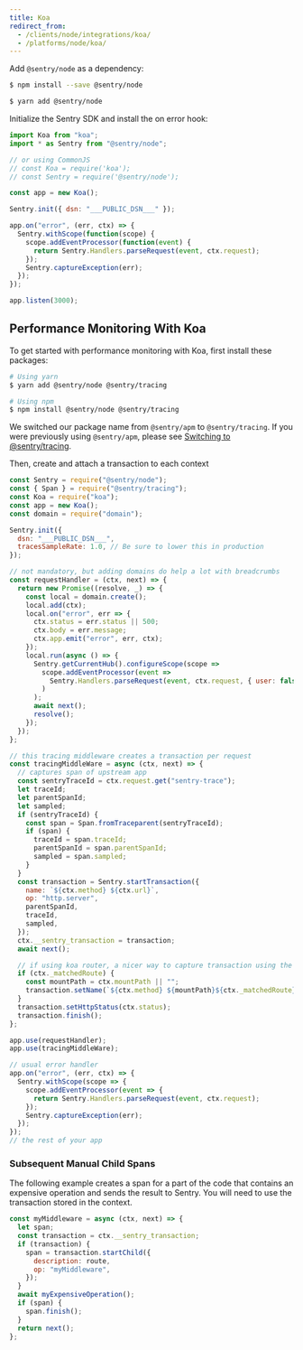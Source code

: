 ```yaml
---
title: Koa
redirect_from:
  - /clients/node/integrations/koa/
  - /platforms/node/koa/
---
```


Add `@sentry/node` as a dependency:

```bash {tabTitle:NPM}
$ npm install --save @sentry/node
```

```bash {tabTitle:Yarn}
$ yarn add @sentry/node
```

Initialize the Sentry SDK and install the on error hook:

```javascript
import Koa from "koa";
import * as Sentry from "@sentry/node";

// or using CommonJS
// const Koa = require('koa');
// const Sentry = require('@sentry/node');

const app = new Koa();

Sentry.init({ dsn: "___PUBLIC_DSN___" });

app.on("error", (err, ctx) => {
  Sentry.withScope(function(scope) {
    scope.addEventProcessor(function(event) {
      return Sentry.Handlers.parseRequest(event, ctx.request);
    });
    Sentry.captureException(err);
  });
});

app.listen(3000);
```

## Performance Monitoring With Koa

To get started with performance monitoring with Koa, first install these packages:

```bash
# Using yarn
$ yarn add @sentry/node @sentry/tracing

# Using npm
$ npm install @sentry/node @sentry/tracing
```

<Alert level="warning" title="Note"><markdown>

We switched our package name from `@sentry/apm` to `@sentry/tracing`. If you were previously using `@sentry/apm`, please see [Switching to @sentry/tracing](/product/performance/apm-to-tracing/).

</markdown></Alert>

Then, create and attach a transaction to each context

```javascript
const Sentry = require("@sentry/node");
const { Span } = require("@sentry/tracing");
const Koa = require("koa");
const app = new Koa();
const domain = require("domain");

Sentry.init({
  dsn: "___PUBLIC_DSN___",
  tracesSampleRate: 1.0, // Be sure to lower this in production
});

// not mandatory, but adding domains do help a lot with breadcrumbs
const requestHandler = (ctx, next) => {
  return new Promise((resolve, _) => {
    const local = domain.create();
    local.add(ctx);
    local.on("error", err => {
      ctx.status = err.status || 500;
      ctx.body = err.message;
      ctx.app.emit("error", err, ctx);
    });
    local.run(async () => {
      Sentry.getCurrentHub().configureScope(scope =>
        scope.addEventProcessor(event =>
          Sentry.Handlers.parseRequest(event, ctx.request, { user: false })
        )
      );
      await next();
      resolve();
    });
  });
};

// this tracing middleware creates a transaction per request
const tracingMiddleWare = async (ctx, next) => {
  // captures span of upstream app
  const sentryTraceId = ctx.request.get("sentry-trace");
  let traceId;
  let parentSpanId;
  let sampled;
  if (sentryTraceId) {
    const span = Span.fromTraceparent(sentryTraceId);
    if (span) {
      traceId = span.traceId;
      parentSpanId = span.parentSpanId;
      sampled = span.sampled;
    }
  }
  const transaction = Sentry.startTransaction({
    name: `${ctx.method} ${ctx.url}`,
    op: "http.server",
    parentSpanId,
    traceId,
    sampled,
  });
  ctx.__sentry_transaction = transaction;
  await next();

  // if using koa router, a nicer way to capture transaction using the matched route
  if (ctx._matchedRoute) {
    const mountPath = ctx.mountPath || "";
    transaction.setName(`${ctx.method} ${mountPath}${ctx._matchedRoute}`);
  }
  transaction.setHttpStatus(ctx.status);
  transaction.finish();
};

app.use(requestHandler);
app.use(tracingMiddleWare);

// usual error handler
app.on("error", (err, ctx) => {
  Sentry.withScope(scope => {
    scope.addEventProcessor(event => {
      return Sentry.Handlers.parseRequest(event, ctx.request);
    });
    Sentry.captureException(err);
  });
});
// the rest of your app
```

### Subsequent Manual Child Spans

The following example creates a span for a part of the code that contains an
expensive operation and sends the result to Sentry. You will need to use the
transaction stored in the context.

```javascript
const myMiddleware = async (ctx, next) => {
  let span;
  const transaction = ctx.__sentry_transaction;
  if (transaction) {
    span = transaction.startChild({
      description: route,
      op: "myMiddleware",
    });
  }
  await myExpensiveOperation();
  if (span) {
    span.finish();
  }
  return next();
};
```

